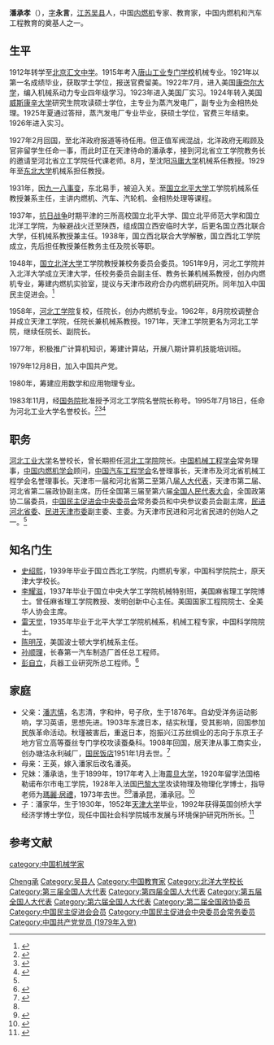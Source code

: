'''潘承孝'''（{{bd|1897年|3月|2003年|12月22日|P潘}}），[[表字|字]]'''永言'''，[[江苏省|江苏]][[吴县|吴县]]人，中国[[内燃机|内燃机]]专家、教育家，中国内燃机和汽车工程教育的奠基人之一。

== 生平 ==
1912年转学至[[北京汇文中学|北京汇文中学]]。1915年考入[[唐山工业专门学校|唐山工业专门学校]]机械专业。1921年以第一名成绩毕业，获取学士学位，报送官费留美。1922年7月，进入美国[[康奈尔大学|康奈尔大学]]，编入机械系动力专业四年级学习。1923年进入美国{{tsl|en|Allis-Chalmers Manufacturing Company||阿列斯-查尔末}}厂实习。1924年转入美国[[威斯康辛大学|威斯康辛大学]]研究生院攻读硕士学位，主专业为蒸汽发电厂，副专业为金相热处理。1925年夏通过答辩，蒸汽发电厂专业毕业，获硕士学位，官费三年结束。1926年进入{{tsl|en|Hupmobile|赫普汽车厂}}实习。

1927年2月回国，至北洋政府报道等待任用。但正值军阀混战，北洋政府无暇顾及官非留学生任命一事，而此时正在天津待命的潘承孝，接到河北省立工学院教务长的邀请至河北省立工学院任代课老师。8月，至沈阳[[冯庸大学|冯庸大学]]机械系任教授。1929年至[[东北大学_(中国)|东北大学]]机械系担任教授。

1931年，因[[九一八事变|九一八事变]]，东北易手，被迫入关。至[[国立北平大学|国立北平大学]]工学院机械系任教授兼系主任，主讲内燃机、汽车、汽轮机、金相热处理等课程。

1937年，[[抗日战争|抗日战争]]时期平津的三所高校国立北平大学、国立北平师范大学和国立北洋工学院，为躲避战火迁至陕西，组成国立西安临时大学，后更名国立西北联合大学，任机械系教授兼主任。1938年，国立西北联合大学解散，国立西北工学院成立，先后担任教授兼任教务主任及院长等职。

1948年，[[国立北洋大学|国立北洋大学]]工学院教授兼校务委员会委员。1951年9月，河北工学院并入北洋大学成立天津大学，任校务委员会副主任、教务长兼机械系教授，创办内燃机专业，筹建内燃机实验室，提议与天津市政府合办内燃机研究所。同年加入中国民主促进会。<ref name="#1">{{cite journal en
 | quote = no
 | author = 熊铣 | date = 
 | year = 2004年  
 | month = 
 | title = 天津民进有“五老”(二)   
 | journal = 《天津市社会主义学院学报》
 | volume = 04期
 | issue = 
 | pages = P45
 | publisher = 
 | location = 
 | issn = 
 | pmid = 
 | doi = 
 | bibcode = 
 | oclc =
 | id = 
 | url = 
 | language = zh
 | format = 
 | accessdate = 
 | laysummary = 
 | laysource = 
 | laydate = 
 }}</ref>

1958年，[[河北工学院|河北工学院]]复校，任院长，创办内燃机专业。1962年，8月院校调整合并成立天津工学院，任院长兼机械系教授。1971年，天津工学院更名为河北工学院，继续任院长、副院长。

1977年，积极推广计算机知识，筹建计算站，开展八期计算机技能培训班。

1979年12月8日，加入中国共产党。

1980年，筹建应用数学和应用物理专业。

1983年11月，经[[中华人民共和国国务院|国务院]]批准授予河北工学院名誉院长称号。1995年7月18日，任命为河北工业大学名誉校长。<ref>{{cite book|author=王家琦 |coauthors=中国科学技术协会 |title=中国科学技术专家传略·工程技术编 机械卷 一 第53-59页 |year=1996 |publisher=机械工业出版社 |location=天津 |isbn= }}</ref><ref>{{cite journal en
 | quote = no
 | author = 魏励勇
 | date = 
 | year = 1987年  
 | month = 
 | title = 我国内燃机和汽车教育的奠基人——潘承孝教授
 | journal = 《小型内燃机》
 | volume = 04期
 | issue = 
 | pages = p1~p3
 | publisher = 
 | location = 
 | issn = 
 | pmid = 
 | doi = 
 | bibcode = 
 | oclc =
 | id = 
 | url = 
 | language = zh
 | format = 
 | accessdate = 
 | laysummary = 
 | laysource = 
 | laydate = 
 }}</ref><ref>{{cite journal en
 | quote = no
 | author = 编辑 华恒
 | date = 
 | year = 1997年 
 | month = 
 | title = 我国内燃机和汽车教育的奠基人——潘承孝教授
 | journal = 《中国机械工程》
 | volume = 03期
 | issue = 
 | pages = p110
 | publisher = 
 | location = 
 | issn = 
 | pmid = 
 | doi = 
 | bibcode = 
 | oclc =
 | id = 
 | url = 
 | language = zh
 | format = 
 | accessdate = 
 | laysummary = 
 | laysource = 
 | laydate = 
 }}</ref>

== 职务 ==
[[河北工业大学|河北工业大学]]名誉校长，曾长期担任[[河北工学院|河北工学院]]院长。[[中国机械工程学会|中国机械工程学会]]常务理事，[[中国内燃机学会|中国内燃机学会]]顾问，[[中国汽车工程学会|中国汽车工程学会]]名誉理事长，天津市及河北省机械工程学会名誉理事长。天津市一届和河北省第二至第八届[[全国人民代表大会代表|人大代表]]，天津市第二届、河北省第二届政协副主席。历任全国第三届至第六届[[全国人民代表大会|全国人民代表大会]]，全国政第协二届委员，[[中国民主促进会中央委员会|中国民主促进会中央委员会]]常务委员和中央参议委员会副主席，[[民进河北省委|民进河北省委]]、[[民进天津市委|民进天津市委]]副主委、主委。为天津市民进和河北省民进的创始人之一。<ref name="#1"/>

== 知名门生 ==
* [[史绍熙|史绍熙]]，1939年毕业于国立西北工学院，内燃机专家，中国科学院院士，原天津大学校长。
* [[李耀滋|李耀滋]]，1937年毕业于国立中央大学工学院机械特别班，美国麻省理工学院博士。曾任麻省理工学院教授、发明创新中心主任。美国国家工程院院士、全美华人协会主席。
* [[雷天觉|雷天觉]]，1935年毕业于北平大学工学院机械系，机械工程专家，中国科学院院士。
* [[陈明茂|陈明茂]]，美国波士顿大学机械系主任。
* [[孙顺理|孙顺理]]，长春第一汽车制造厂首任总工程师。
* [[彭自立|彭自立]]，兵器工业研究所总工程师。<ref>{{cite web |url=http://www.dfzb.suzhou.gov.cn/zsbl/247527.htm |language=zh |title=苏州潘氏世家 |publisher=苏州地方志 |date= |accessdate=2011-04-10|deadurl=yes |archiveurl=https://web.archive.org/web/20111102183123/http://www.dfzb.suzhou.gov.cn/zsbl/247527.htm |archivedate=2011-11-02}}</ref>

== 家庭 ==
*父亲：[[潘志憘|潘志憘]]，名志清，字和仲，号子欣，生于1876年。自幼受洋务运动影响，学习英语，思想先进。1903年东渡日本，结实秋瑾，受其影响，回国参加民族革命活动。秋瑾被害后，重返日本，抱振兴江苏丝绸业的志向于东京王子地方官立高等蚕丝专门学校攻读蚕桑科。1908年回国，居天津从事工商实业，创办塘沽永利碱厂，[[国民饭店|国民饭店]]1951年1月去世。<ref name="#2">{{cite web |url=http://www.dfzb.suzhou.gov.cn/zsbl/363927.htm |language=zh |title=关于潘子欣生平的几点补充 |publisher=苏州地方志 |date= |accessdate=2011-04-10}}{{dead link|date=2018-03|bot=InternetArchiveBot |fix-attempted=yes }}</ref>
*母亲：王英，嫁入潘家后改名潘英。
*兄妹：潘承诰，生于1899年，1917年考入上海[[震旦大学|震旦大学]]，1920年留学法国格勒诺布尔市电工学院，1928年入法国[[巴黎大学|巴黎大学]]攻读物理及物理化学博士，指导老师为[[瑪麗·居禮|瑪麗·居禮]]，1973年去世。<ref name="#2"/><ref>{{cite web |url=http://www.dfzb.suzhou.gov.cn/zsbl/247527.htm |language=zh |title=苏州潘氏世家 |publisher=苏州地方志 |date= |accessdate=2011-04-10|deadurl=yes |archiveurl=https://web.archive.org/web/20111102183123/http://www.dfzb.suzhou.gov.cn/zsbl/247527.htm |archivedate=2011-11-02 }}</ref>潘承昆，潘承冠。<ref>{{cite book|author= |coauthors= |title=《天津政协》|year=2009年第三期 |publisher= |location=天津 |isbn= }}</ref>
*子：潘家华，生于1930年，1952年[[天津大学|天津大学]]毕业，1992年获得英国剑桥大学经济学博士学位，现任中国社会科学院城市发展与环境保护研究所所长。<ref>{{cite web |url=http://iue.cass.cn/blog/blog.asp?ID=156 |language=zh |title=学者主页-潘家华 |publisher=中国社会科学院城市发展与环境保护研究所 |date= |accessdate=2011-04-10 |deadurl=yes |archiveurl=https://web.archive.org/web/20150330014425/http://iue.cass.cn/blog/blog.asp?ID=156 |archivedate=2015-03-30 }}</ref>

== 参考文献 ==
{{reflist}}

{{Navboxes
| title  = 潘承孝在[[中国民主促进会|中国民主促进会]]的职务
| list1  =
{{中国民主促进会第六届中央委员会}}
{{中国民主促进会第七届中央委员会}}
{{中国民主促进会第十届中央委员会}}
{{中国民主促进会第十一届中央委员会}}
}}

{{Authority control}}
{{DEFAULTSORT:Pan潘}}
[[Category:潘姓|Cheng承]]
[[Category:吴县人|Category:吴县人]]
[[Category:中国教育家|Category:中国教育家]]
[[Category:北洋大学校长|Category:北洋大学校长]]
[[category:中国机械学家|category:中国机械学家]]
[[Category:第三届全国人大代表|Category:第三届全国人大代表]]
[[Category:第四届全国人大代表|Category:第四届全国人大代表]]
[[Category:第五届全国人大代表|Category:第五届全国人大代表]]
[[Category:第六届全国人大代表|Category:第六届全国人大代表]]
[[Category:第二届全国政协委员|Category:第二届全国政协委员]]
[[Category:中国民主促进会会员|Category:中国民主促进会会员]]
[[Category:中国民主促进会中央委员会常务委员|Category:中国民主促进会中央委员会常务委员]]
[[Category:中国共产党党员_(1979年入党)|Category:中国共产党党员 (1979年入党)]]
